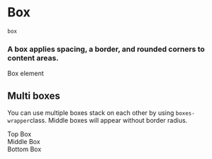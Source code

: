 # Box

`box`

### A box applies spacing, a border, and rounded corners to content areas.

<Preview>
  <div class="box">Box element</div>
</Preview>

## Multi boxes

You can use multiple boxes stack on each other by using `boxes-wrapper`class. Middle boxes will appear without border radius.

<Preview center>
  <div class="boxes-wrapper">
    <div class="box u-flex u-gap-16 u-cross-center">Top Box</div>
    <div class="box u-flex u-gap-16 u-cross-center">Middle Box</div>
    <div class="box u-flex u-gap-16 u-cross-center">Bottom Box</div>
  </div>
</Preview>
